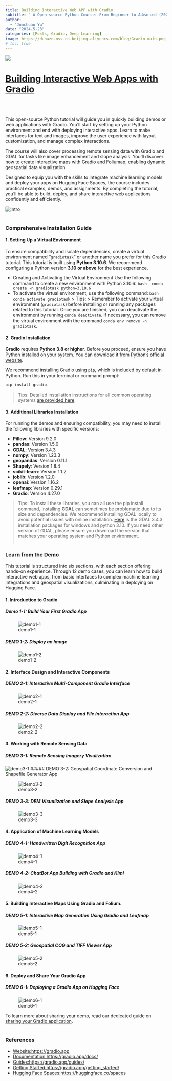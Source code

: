 ```yaml
---
title: Building Interactive Web APP with Gradio
subtitle: " A Open-source Python Course: From Beginner to Advanced (2024)"
author: 
  - "Junchuan Yu"
date: "2024-5-23"
categories: [Posts, Gradio, Deep Learning]
image: https://dunazo.oss-cn-beijing.aliyuncs.com/blog/Gradio_main.png
# toc: true
---
```



[![](https://dunazo.oss-cn-beijing.aliyuncs.com/blog/Gradio_main.png)](https://junchuanyu.github.io/Building_Interactive_Web_APP_with_Gradio/)

# [Building Interactive Web Apps with Gradio](https://junchuanyu.github.io/Building_Interactive_Web_APP_with_Gradio/)
<br><br>

This open-source Python tutorial will guide you in quickly building demos or web applications with Gradio. You'll start by setting up your Python environment and end with deploying interactive apps. Learn to make interfaces for text and images, improve the user experience with layout customization, and manage complex interactions.

The course will also cover processing remote sensing data with Gradio and GDAL for tasks like image enhancement and slope analysis. You'll discover how to create interactive maps with Gradio and Foliumap, enabling dynamic geospatial data visualization.

Designed to equip you with the skills to integrate machine learning models and deploy your apps on Hugging Face Spaces, the course includes practical examples, demos, and assignments. By completing the tutorial, you'll be able to build, deploy, and share interactive web applications confidently and efficiently.

![intro](https://dunazo.oss-cn-beijing.aliyuncs.com/blog/intro.gif)
<br><br>

### Comprehensive Installation Guide
#### 1. Setting Up a Virtual Environment
To ensure compatibility and isolate dependencies, create a virtual environment named "`gradiotask`" or another name you prefer for this Gradio tutorial. This tutorial is built using **Python 3.10.6**. We recommend configuring a Python version **3.10 or above** for the best experience.

- Creating and Activating the Virtual Environment
 Use the following command to create a new environment with Python 3.10.6:
   ```bash
   conda create -n gradiotask python=3.10.6
   ```         
- To activate the virtual environment, use the following command:
    ```bash
    conda activate gradiotask
    ```
> Tips:
 > Remember to activate your virtual environment (`gradiotask`) before installing or running any packages related to this tutorial. Once you are finished, you can deactivate the environment by running `conda deactivate`. If necessary, you can remove the virtual environment with the command `conda env remove -n gradiotask`.

#### 2. Gradio Installation 
**Gradio** requires **Python 3.8 or higher**. Before you proceed, ensure you have Python installed on your system. You can download it from [Python's official website](https://www.python.org/downloads/).

We recommend installing Gradio using `pip`, which is included by default in Python. Run this in your terminal or command prompt:

```bash
pip install gradio
```
> Tips: 
 >Detailed installation instructions for all common operating systems <a href="https://www.gradio.app/main/guides/installing-gradio-in-a-virtual-environment">are provided here</a>. 

#### 3. Additional Libraries Installation

For running the demos and ensuring compatibility, you may need to install the following libraries with specific versions:

- **Pillow**: Version 9.2.0
- **pandas**: Version 1.5.0
- **GDAL**: Version 3.4.3
- **numpy**: Version 1.23.3
- **geopandas**: Version 0.11.1
- **Shapely**: Version 1.8.4
- **scikit-learn**: Version 1.1.2
- **joblib**: Version 1.2.0
- **openai**: Version 1.16.2
- **leafmap**: Version 0.29.1
- **Gradio**: Version 4.27.0

> Tips: To install these libraries, you can all use the pip install command, 
Installing **GDAL** can sometimes be problematic due to its size and dependencies. We recommend installing GDAL locally to avoid potential issues with online installation. [Here](https://wheelhouse.openquake.org/v3/windows/py310/GDAL-3.4.3-cp310-cp310-win_amd64.whl) is the GDAL 3.4.3 installation packages for windows and python 3.10. If you need other version of GDAL, please ensure you download the version that matches your operating system and Python environment. <br><br>


### Learn from the Demo

This tutorial is structured into six sections, with each section offering hands-on experience. Through 12 demo cases, you can learn how to build interactive web apps, from basic interfaces to complex machine learning integrations and geospatial visualizations, culminating in deploying on Hugging Face.

#### 1. Introduction to Gradio
##### Demo 1-1: Build Your First Gradio App

![demo1-1](https://dunazo.oss-cn-beijing.aliyuncs.com/blog/demo1-1.gif)

##### DEMO 1-2: Display an Image

![demo1-2](https://dunazo.oss-cn-beijing.aliyuncs.com/blog/demo1-2.gif)

#### 2. Interface Design and Interactive Components
##### DEMO 2-1: Interactive Multi-Component Gradio Interface

![demo2-1](https://dunazo.oss-cn-beijing.aliyuncs.com/blog/demo2-1.gif)

##### DEMO 2-2: Diverse Data Display and File Interaction App

![demo2-2](https://dunazo.oss-cn-beijing.aliyuncs.com/blog/demo2-2.gif)

#### 3. Working with Remote Sensing Data
##### DEMO 3-1: Remote Sensing Imagery Visulization

![demo3-1](https://dunazo.oss-cn-beijing.aliyuncs.com/blog/demo3-1.gif)
##### DEMO 3-2: Geospatial Coordinate Conversion and Shapefile Generator App

![demo3-2](https://dunazo.oss-cn-beijing.aliyuncs.com/blog/demo3-2.gif)

##### DEMO 3-3: DEM Visualization and Slope Analysis App

![demo3-3](https://dunazo.oss-cn-beijing.aliyuncs.com/blog/demo3-3.gif)

#### 4. Application of Machine Learning Models
##### DEMO 4-1: Handwritten Digit Recognition App

![demo4-1](https://dunazo.oss-cn-beijing.aliyuncs.com/blog/demo4-1.gif)

##### DEMO 4-2: ChatBot App Building with Gradio and Kimi

![demo4-2](https://dunazo.oss-cn-beijing.aliyuncs.com/blog/demo4-2.gif)

#### 5. Building Interactive Maps Using Gradio and Folium.
##### DEMO 5-1: Interactive Map Generation Using Gradio and Leafmap

![demo5-1](https://dunazo.oss-cn-beijing.aliyuncs.com/blog/demo5-1.gif)

##### DEMO 5-2: Geospatial COG and TIFF Viewer App

![demo5-2](https://dunazo.oss-cn-beijing.aliyuncs.com/blog/demo5-2.gif)

#### 6. Deploy and Share Your Gradio App
##### DEMO 6-1: Deploying a Gradio App on Hugging Face 

![demo6-1](https://dunazo.oss-cn-beijing.aliyuncs.com/blog/demo6-1.gif)

To learn more about sharing your demo, read our dedicated guide on [sharing your Gradio application](https://www.gradio.app/guides/sharing-your-app).<br><br>

### References 

- [Website:https://gradio.app](https://gradio.app)
- [Documentation:https://gradio.app/docs/](https://gradio.app/docs/)
- [Guides:https://gradio.app/guides/](https://gradio.app/guides/)
- [Getting Started:https://gradio.app/getting_started/](https://gradio.app/getting_started/)
- [Hugging Face Spaces:https://huggingface.co/spaces](https://huggingface.co/spaces)
